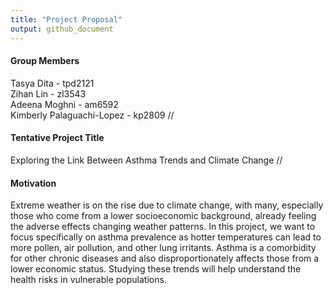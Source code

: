 ```yaml
---
title: "Project Proposal"
output: github_document
---
```


#### Group Members

Tasya Dita - tpd2121  
Zihan Lin - zl3543  
Adeena Moghni - am6592  
Kimberly Palaguachi-Lopez - kp2809  //

#### Tentative Project Title

Exploring the Link Between Asthma Trends and Climate Change //

#### Motivation 

Extreme weather is on the rise due to climate change, with many, especially those who come from a lower socioeconomic background, already feeling the adverse effects changing weather patterns. In this project, we want to focus specifically on asthma prevalence as hotter temperatures can lead to more pollen, air pollution, and other lung irritants. Asthma is a comorbidity for other chronic diseases and also disproportionately affects those from a lower economic status. Studying these trends will help understand the health risks in vulnerable populations.